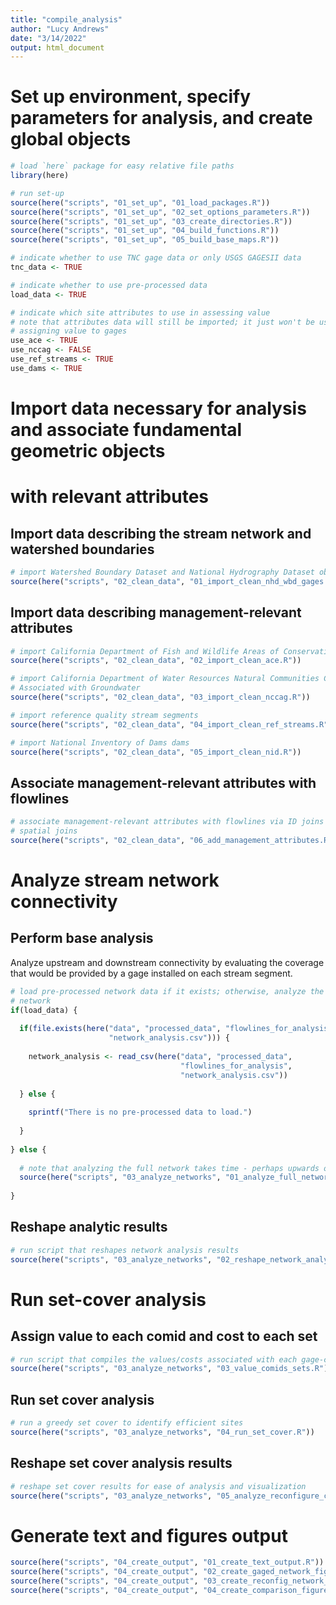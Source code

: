 ```yaml
---
title: "compile_analysis"
author: "Lucy Andrews"
date: "3/14/2022"
output: html_document
---
```


# Set up environment, specify parameters for analysis, and create global objects

```r
# load `here` package for easy relative file paths
library(here)

# run set-up
source(here("scripts", "01_set_up", "01_load_packages.R"))
source(here("scripts", "01_set_up", "02_set_options_parameters.R"))
source(here("scripts", "01_set_up", "03_create_directories.R"))
source(here("scripts", "01_set_up", "04_build_functions.R"))
source(here("scripts", "01_set_up", "05_build_base_maps.R"))

# indicate whether to use TNC gage data or only USGS GAGESII data
tnc_data <- TRUE

# indicate whether to use pre-processed data
load_data <- TRUE

# indicate which site attributes to use in assessing value
# note that attributes data will still be imported; it just won't be used in
# assigning value to gages
use_ace <- TRUE
use_nccag <- FALSE
use_ref_streams <- TRUE
use_dams <- TRUE
```



# Import data necessary for analysis and associate fundamental geometric objects
# with relevant attributes

## Import data describing the stream network and watershed boundaries

```r
# import Watershed Boundary Dataset and National Hydrography Dataset objects
source(here("scripts", "02_clean_data", "01_import_clean_nhd_wbd_gages.R"))
```

## Import data describing management-relevant attributes

```r
# import California Department of Fish and Wildlife Areas of Conservation Emphasis data
source(here("scripts", "02_clean_data", "02_import_clean_ace.R"))

# import California Department of Water Resources Natural Communities Commonly
# Associated with Groundwater
source(here("scripts", "02_clean_data", "03_import_clean_nccag.R"))

# import reference quality stream segments
source(here("scripts", "02_clean_data", "04_import_clean_ref_streams.R"))

# import National Inventory of Dams dams
source(here("scripts", "02_clean_data", "05_import_clean_nid.R"))
```

## Associate management-relevant attributes with flowlines

```r
# associate management-relevant attributes with flowlines via ID joins and
# spatial joins
source(here("scripts", "02_clean_data", "06_add_management_attributes.R"))
```



# Analyze stream network connectivity

## Perform base analysis

Analyze upstream and downstream connectivity by evaluating the coverage that
would be provided by a gage installed on each stream segment.

```r
# load pre-processed network data if it exists; otherwise, analyze the full
# network
if(load_data) {
  
  if(file.exists(here("data", "processed_data", "flowlines_for_analysis",
                      "network_analysis.csv"))) {
    
    network_analysis <- read_csv(here("data", "processed_data",
                                      "flowlines_for_analysis",
                                      "network_analysis.csv"))
    
  } else {
    
    sprintf("There is no pre-processed data to load.")
    
  }
  
} else {
  
  # note that analyzing the full network takes time - perhaps upwards of 30 min
  source(here("scripts", "03_analyze_networks", "01_analyze_full_network.R"))
  
}
```

## Reshape analytic results

```r
# run script that reshapes network analysis results
source(here("scripts", "03_analyze_networks", "02_reshape_network_analysis.R"))
```



# Run set-cover analysis

## Assign value to each comid and cost to each set

```r
# run script that compiles the values/costs associated with each gage-comid set
source(here("scripts", "03_analyze_networks", "03_value_comids_sets.R"))
```

## Run set cover analysis

```r
# run a greedy set cover to identify efficient sites
source(here("scripts", "03_analyze_networks", "04_run_set_cover.R"))
```

## Reshape set cover analysis results

```r
# reshape set cover results for ease of analysis and visualization
source(here("scripts", "03_analyze_networks", "05_analyze_reconfigure_coverage.R"))
```



# Generate text and figures output

```r
source(here("scripts", "04_create_output", "01_create_text_output.R"))
source(here("scripts", "04_create_output", "02_create_gaged_network_figures.R"))
source(here("scripts", "04_create_output", "03_create_reconfig_network_figures.R"))
source(here("scripts", "04_create_output", "04_create_comparison_figures.R"))
```

